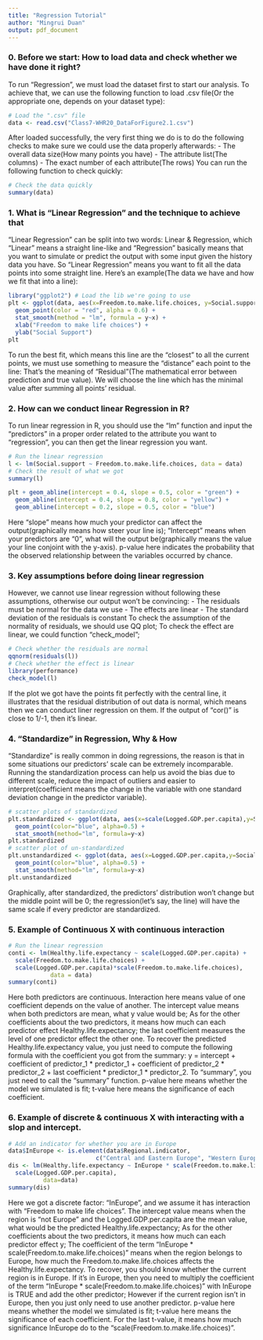 ```yaml
---
title: "Regression Tutorial"
author: "Mingrui Duan"
output: pdf_document
---
```


### 0. Before we start: How to load data and check whether we have done it right?
To run "Regression", we must load the dataset first to start our analysis. To achieve that, we can use the following function to load .csv file(Or the appropriate one, depends on your dataset type):
```r
# Load the ".csv" file
data <- read.csv("Class7-WHR20_DataForFigure2.1.csv")
```

After loaded successfully, the very first thing we do is to do the following checks to make sure we could use the data properly afterwards:
- The overall data size(How many points you have)
- The attribute list(The columns)
- The exact number of each attribute(The rows)
You can run the following function to check quickly:
```r
# Check the data quickly
summary(data)
```

\newpage

### 1. What is "Linear Regression" and the technique to achieve that

"Linear Regression" can be split into two words: Linear & Regression, which "Linear" means a straight line-like and "Regression" basically means that you want to simulate or predict the output with some input given the history data you have. So "Linear Regression" means you want to fit all the data points into some straight line. Here's an example(The data we have and how we fit that into a line):
```r
library("ggplot2") # Load the lib we're going to use
plt <- ggplot(data, aes(x=Freedom.to.make.life.choices, y=Social.support)) +
  geom_point(color = "red", alpha = 0.6) +
  stat_smooth(method = "lm", formula = y~x) +
  xlab("Freedom to make life choices") +
  ylab("Social Support")
plt
```

To run the best fit, which means this line are the "closest" to all the current points, we must use something to measure the "distance" each point to the line: That's the meaning of "Residual"(The mathematical error between prediction and true value). We will choose the line which has the minimal value after summing all points' residual.

\newpage

### 2. How can we conduct linear Regression in R?
To run linear regression in R, you should use the "lm" function and input the "predictors" in a proper order related to the attribute you want to "regression", you can then get the linear regression you want.
```r
# Run the linear regression
l <- lm(Social.support ~ Freedom.to.make.life.choices, data = data)
# Check the result of what we got
summary(l)

plt + geom_abline(intercept = 0.4, slope = 0.5, color = "green") +
  geom_abline(intercept = 0.4, slope = 0.8, color = "yellow") +
  geom_abline(intercept = 0.2, slope = 0.5, color = "blue")
```
Here "slope" means how much your predictor can affect the output(graphically means how steer your line is); "Intercept" means when your predictors are "0", what will the output be(graphically means the value your line conjoint with the y-axis). p-value here indicates the probability that the observed relationship between the variables occurred by chance.

\newpage

### 3. Key assumptions before doing linear regression

However, we cannot use linear regression without following these assumptions, otherwise our output won't be convincing:
- The residuals must be normal for the data we use
- The effects are linear
- The standard deviation of the residuals is constant
To check the assumption of the normality of residuals, we should use QQ plot;
To check the effect are linear, we could function "check_model";

```r
# Check whether the residuals are normal
qqnorm(residuals(l))
# Check whether the effect is linear
library(performance)
check_model(l)
```

If the plot we got have the points fit perfectly with the central line, it illustrates that the residual distribution of out data is normal, which means then we can conduct liner regression on them.
If the output of "cor()" is close to 1/-1, then it's linear.

\newpage

### 4. "Standardize" in Regression, Why & How
"Standardize" is really common in doing regressions, the reason is that in some situations our predictors' scale can be extremely incomparable. Running the standardization process can help us avoid the bias due to different scale, reduce the impact of outliers and easier to interpret(coefficient means the change in the variable with one standard deviation change in the predictor variable).

```r
# scatter plots of standardized
plt.standardized <- ggplot(data, aes(x=scale(Logged.GDP.per.capita),y=Social.support)) +
  geom_point(color="blue", alpha=0.5) +
  stat_smooth(method="lm", formula=y~x)
plt.standardized
# scatter plot of un-standardized
plt.unstandardized <- ggplot(data, aes(x=Logged.GDP.per.capita,y=Social.support)) +
  geom_point(color="blue", alpha=0.5) +
  stat_smooth(method="lm", formula=y~x)
plt.unstandardized
```

Graphically, after standardized, the predictors' distribution won't change but the middle point will be 0; the regression(let's say, the line) will have the same scale if every predictor are standardized.

\newpage

### 5. Example of Continuous X with continuous interaction
```r
# Run the linear regression
conti <- lm(Healthy.life.expectancy ~ scale(Logged.GDP.per.capita) +
  scale(Freedom.to.make.life.choices) +
  scale(Logged.GDP.per.capita)*scale(Freedom.to.make.life.choices),
            data = data)
summary(conti)
```
Here both predictors are continuous. Interaction here means value of one coefficient depends on the value of another. The intercept value means when both predictors are mean, what y value would be; As for the other coefficients about the two predictors, it means how much can each predictor effect Healthy.life.expectancy; the last coefficient measures the level of one predictor effect the other one. To recover the predicted Healthy.life.expectancy value, you just need to compute the following formula with the coefficient you got from the summary: y = intercept + coefficient of predictor_1 * predictor_1 +  coefficient of predictor_2 * predictor_2 + last coefficient * predictor_1 * predictor_2.
To "summary", you just need to call the "summary" function. p-value here means whether the model we simulated is fit; t-value here means the significance of each coefficient.

\newpage

### 6. Example of discrete & continuous X with interacting with a slop and intercept.
```r
# Add an indicator for whether you are in Europe
data$InEurope <- is.element(data$Regional.indicator,
                         c("Central and Eastern Europe", "Western Europe"))
dis <- lm(Healthy.life.expectancy ~ InEurope * scale(Freedom.to.make.life.choices) +
  scale(Logged.GDP.per.capita),
          data=data)
summary(dis)
```

Here we got a discrete factor: "InEurope", and we assume it has interaction with "Freedom to make life choices". The intercept value means when the region is "not Europe" and the Logged.GDP.per.capita are the mean value, what would be the predicted Healthy.life.expectancy; As for the other coefficients about the two predictors, it means how much can each predictor effect y; The coefficient of the term "InEurope * scale(Freedom.to.make.life.choices)" means when the region belongs to Europe, how much the Freedom.to.make.life.choices affects the Healthy.life.expectancy. To recover, you should know whether the current region is in Europe. If it's in Europe, then you need to multiply the coefficient of the term "InEurope * scale(Freedom.to.make.life.choices)" with InEurope is TRUE and add the other predictor; However if the current region isn't in Europe, then you just only need to use another predictor. p-value here means whether the model we simulated is fit; t-value here means the significance of each coefficient. For the last t-value, it means how much significance InEurope do to the "scale(Freedom.to.make.life.choices)".
